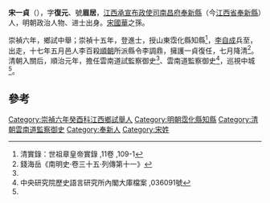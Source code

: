 '''宋一貞'''（{{bd|？||？|catIdx=S宋}}），字'''復元'''、號'''眉居'''，[[江西承宣布政使司|江西承宣布政使司]][[南昌府|南昌府]][[奉新縣|奉新縣]]（今[[江西省|江西省]][[奉新縣|奉新縣]]）人，明朝政治人物、进士出身。[[宋國華|宋國華]]之孫。

崇禎六年，鄉試中舉；崇禎十五年，登進士，授山東霑化縣知縣<ref name="#1">清實錄：世祖章皇帝實錄 ,11卷 ,109-1</ref>，[[李自成|李自成]]兵至，出走，十七年五月邑人李百殺[[順朝|順朝]]所派縣令李調鼎，擁護一貞復任，七月降清<ref>錢海岳《南明史·卷三十五·列傳第十一》</ref>。清朝入關后，順治元年，擔任雲南道試監察御史<ref name="#1"/>、雲南道監察御史<ref name="#2">中央研究院歷史語言研究所內閣大庫檔案 ,036091號</ref>，巡視中城<ref name="#2"/>。

==參考==
{{reflist|2}}
{{明朝人物小作品}}
{{崇禎十三年庚辰科賜特用出身金榜}}

[[Category:崇禎六年癸酉科江西鄉試舉人|Category:崇禎六年癸酉科江西鄉試舉人]]
[[Category:明朝霑化縣知縣|Category:明朝霑化縣知縣]]
[[Category:清朝雲南道監察御史|Category:清朝雲南道監察御史]]
[[Category:奉新人|Category:奉新人]]
[[Category:宋姓|Category:宋姓]]